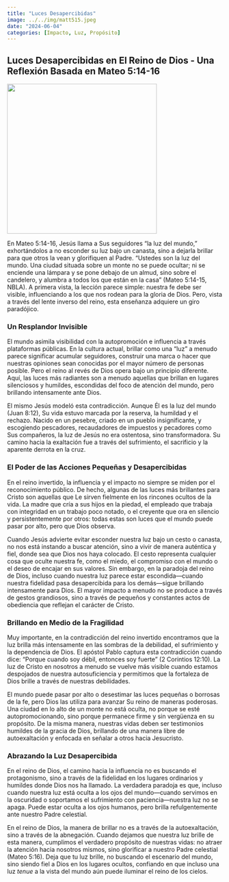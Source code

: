 ```yaml
---
title: "Luces Desapercibidas"
image: ../../img/matt515.jpeg
date: "2024-06-04"
categories: [Impacto, Luz, Propósito]
---
```


## Luces Desapercibidas en El Reino de Dios - Una Reflexión Basada en Mateo 5:14-16

![](../../img/matt515.jpeg){fig-align="center" width="350"}

En Mateo 5:14-16, Jesús llama a Sus seguidores “la luz del mundo,” exhortándolos a no esconder su luz bajo un canasta, sino a dejarla brillar para que otros la vean y glorifiquen al Padre. “Ustedes son la luz del mundo. Una ciudad situada sobre un monte no se puede ocultar; ni se enciende una lámpara y se pone debajo de un almud, sino sobre el candelero, y alumbra a todos los que están en la casa” (Mateo 5:14-15, NBLA). A primera vista, la lección parece simple: nuestra fe debe ser visible, influenciando a los que nos rodean para la gloria de Dios. Pero, vista a través del lente inverso del reino, esta enseñanza adquiere un giro paradójico.

### Un Resplandor Invisible

El mundo asimila visibilidad con la autopromoción e influencia a través plataformas públicas. En la cultura actual, brillar como una “luz” a menudo parece significar acumular seguidores, construir una marca o hacer que nuestras opiniones sean conocidas por el mayor número de personas posible. Pero el reino al revés de Dios opera bajo un principio diferente. Aquí, las luces más radiantes son a menudo aquellas que brillan en lugares silenciosos y humildes, escondidas del foco de atención del mundo, pero brillando intensamente ante Dios.

El mismo Jesús modeló esta contradicción. Aunque Él es la luz del mundo (Juan 8:12), Su vida estuvo marcada por la reserva, la humildad y el rechazo. Nacido en un pesebre, criado en un pueblo insignificante, y escogiendo pescadores, recaudadores de impuestos y pecadores como Sus compañeros, la luz de Jesús no era ostentosa, sino transformadora. Su camino hacia la exaltación fue a través del sufrimiento, el sacrificio y la aparente derrota en la cruz.

### El Poder de las Acciones Pequeñas y Desapercibidas

En el reino invertido, la influencia y el impacto no siempre se miden por el reconocimiento público. De hecho, algunas de las luces más brillantes para Cristo son aquellas que Le sirven fielmente en los rincones ocultos de la vida. La madre que cría a sus hijos en la piedad, el empleado que trabaja con integridad en un trabajo poco notado, o el creyente que ora en silencio y persistentemente por otros: todas estas son luces que el mundo puede pasar por alto, pero que Dios observa.

Cuando Jesús advierte evitar esconder nuestra luz bajo un cesto o canasta, no nos está instando a buscar atención, sino a vivir de manera auténtica y fiel, donde sea que Dios nos haya colocado. El cesto representa cualquier cosa que oculte nuestra fe, como el miedo, el compromiso con el mundo o el deseo de encajar en sus valores. Sin embargo, en la paradoja del reino de Dios, incluso cuando nuestra luz parece estar escondida—cuando nuestra fidelidad pasa desapercibida para los demás—sigue brillando intensamente para Dios. El mayor impacto a menudo no se produce a través de gestos grandiosos, sino a través de pequeños y constantes actos de obediencia que reflejan el carácter de Cristo.

### Brillando en Medio de la Fragilidad

Muy importante, en la contradicción del reino invertido encontramos que la luz brilla más intensamente en las sombras de la debilidad, el sufrimiento y la dependencia de Dios. El apóstol Pablo captura esta contradicción cuando dice: “Porque cuando soy débil, entonces soy fuerte” (2 Corintios 12:10). La luz de Cristo en nosotros a menudo se vuelve más visible cuando estamos despojados de nuestra autosuficiencia y permitimos que la fortaleza de Dios brille a través de nuestras debilidades.

El mundo puede pasar por alto o desestimar las luces pequeñas o borrosas de la fe, pero Dios las utiliza para avanzar Su reino de maneras poderosas. Una ciudad en lo alto de un monte no está oculta, no porque se esté autopromocionando, sino porque permanece firme y sin vergüenza en su propósito. De la misma manera, nuestras vidas deben ser testimonios humildes de la gracia de Dios, brillando de una manera libre de autoexaltación y enfocada en señalar a otros hacia Jesucristo.

### Abrazando la Luz Desapercibida

En el reino de Dios, el camino hacia la influencia no es buscando el protagonismo, sino a través de la fidelidad en los lugares ordinarios y humildes donde Dios nos ha llamado. La verdadera paradoja es que, incluso cuando nuestra luz está oculta a los ojos del mundo—cuando servimos en la oscuridad o soportamos el sufrimiento con paciencia—nuestra luz no se apaga. Puede estar oculta a los ojos humanos, pero brilla refulgentemente ante nuestro Padre celestial.

En el reino de Dios, la manera de brillar no es a través de la autoexaltación, sino a través de la abnegación. Cuando dejamos que nuestra luz brille de esta manera, cumplimos el verdadero propósito de nuestras vidas: no atraer la atención hacia nosotros mismos, sino glorificar a nuestro Padre celestial (Mateo 5:16). Deja que tu luz brille, no buscando el escenario del mundo, sino siendo fiel a Dios en los lugares ocultos, confiando en que incluso una luz *tenue* a la vista del mundo aún puede iluminar el reino de los cielos.
